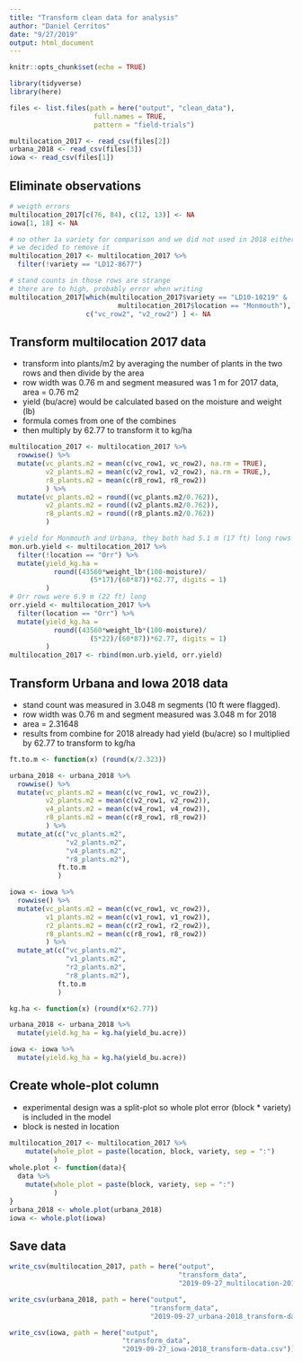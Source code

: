 ```yaml
---
title: "Transform clean data for analysis"
author: "Daniel Cerritos"
date: "9/27/2019"
output: html_document
---
```


```r
knitr::opts_chunk$set(echo = TRUE)
```

```r
library(tidyverse)
library(here)
```

```r
files <- list.files(path = here("output", "clean_data"), 
                     full.names = TRUE, 
                     pattern = "field-trials")

multilocation_2017 <- read_csv(files[2])
urbana_2018 <- read_csv(files[3])
iowa <- read_csv(files[1])
```

## Eliminate observations

```r
# weigth errors
multilocation_2017[c(76, 84), c(12, 13)] <- NA
iowa[1, 18] <- NA

# no other 1a variety for comparison and we did not used in 2018 either 
# we decided to remove it 
multilocation_2017 <- multilocation_2017 %>% 
  filter(!variety == "LD12-8677")

# stand counts in those rows are strange
# there are to high, probably error when writing
multilocation_2017[which(multilocation_2017$variety == "LD10-10219" & 
                           multilocation_2017$location == "Monmouth"), 
                   c("vc_row2", "v2_row2") ] <- NA

```

## Transform multilocation 2017 data
- transform into plants/m2 by averaging the number of plants in the two rows and then divide by the area
- row width was 0.76 m and segment measured was 1 m for 2017 data, area = 0.76 m2  
- yield (bu/acre) would be calculated based on the moisture and weight (lb) 
- formula comes from one of the combines 
- then multiply by 62.77 to transform it to kg/ha


```r
multilocation_2017 <- multilocation_2017 %>% 
  rowwise() %>% 
  mutate(vc_plants.m2 = mean(c(vc_row1, vc_row2), na.rm = TRUE),
         v2_plants.m2 = mean(c(v2_row1, v2_row2), na.rm = TRUE,), 
         r8_plants.m2 = mean(c(r8_row1, r8_row2))
         ) %>% 
  mutate(vc_plants.m2 = round((vc_plants.m2/0.762)), 
         v2_plants.m2 = round((v2_plants.m2/0.762)), 
         r8_plants.m2 = round((r8_plants.m2/0.762))
         )

# yield for Monmouth and Urbana, they both had 5.1 m (17 ft) long rows
mon.urb.yield <- multilocation_2017 %>%
  filter(!location == "Orr") %>% 
  mutate(yield_kg.ha = 
           round((43560*weight_lb*(100-moisture)/
                    (5*17)/(60*87))*62.77, digits = 1)
         )
# Orr rows were 6.9 m (22 ft) long
orr.yield <- multilocation_2017 %>%
  filter(location == "Orr") %>% 
  mutate(yield_kg.ha = 
           round((43560*weight_lb*(100-moisture)/
                    (5*22)/(60*87))*62.77, digits = 1)
         )
multilocation_2017 <- rbind(mon.urb.yield, orr.yield)
```

## Transform Urbana and Iowa 2018 data
- stand count was measured in 3.048 m segments (10 ft were flagged). 
- row width was 0.76 m and segment measured was 3.048 m for 2018 
- area = 2.31648
- results from combine for 2018 already had yield (bu/acre) so I multiplied by 62.77 to transform to kg/ha

```r
ft.to.m <- function(x) (round(x/2.323))

urbana_2018 <- urbana_2018 %>% 
  rowwise() %>% 
  mutate(vc_plants.m2 = mean(c(vc_row1, vc_row2)), 
         v2_plants.m2 = mean(c(v2_row1, v2_row2)),
         v4_plants.m2 = mean(c(v4_row1, v4_row2)),
         r8_plants.m2 = mean(c(r8_row1, r8_row2))
         ) %>%
  mutate_at(c("vc_plants.m2", 
              "v2_plants.m2", 
              "v4_plants.m2", 
              "r8_plants.m2"), 
            ft.to.m
            )

iowa <- iowa %>% 
  rowwise() %>% 
  mutate(vc_plants.m2 = mean(c(vc_row1, vc_row2)), 
         v1_plants.m2 = mean(c(v1_row1, v1_row2)),
         r2_plants.m2 = mean(c(r2_row1, r2_row2)),
         r8_plants.m2 = mean(c(r8_row1, r8_row2))
         ) %>%
  mutate_at(c("vc_plants.m2", 
              "v1_plants.m2", 
              "r2_plants.m2", 
              "r8_plants.m2"), 
            ft.to.m
            )

kg.ha <- function(x) (round(x*62.77))

urbana_2018 <- urbana_2018 %>% 
  mutate(yield.kg_ha = kg.ha(yield_bu.acre))

iowa <- iowa %>% 
  mutate(yield.kg_ha = kg.ha(yield_bu.acre))
```


## Create whole-plot column 
- experimental design was a split-plot so whole plot error (block * variety) is included in the model 
- block is nested in location

```r
multilocation_2017 <- multilocation_2017 %>% 
    mutate(whole_plot = paste(location, block, variety, sep = ":")
           )
whole.plot <- function(data){
  data %>% 
    mutate(whole_plot = paste(block, variety, sep = ":")
           )
}
urbana_2018 <- whole.plot(urbana_2018)
iowa <- whole.plot(iowa)
```

## Save data

```r

write_csv(multilocation_2017, path = here("output", 
                                          "transform_data", 
                                          "2019-09-27_multilocation-2017_transform-data.csv"))

write_csv(urbana_2018, path = here("output", 
                                   "transform_data", 
                                   "2019-09-27_urbana-2018_transform-data.csv"))

write_csv(iowa, path = here("output", 
                            "transform_data", 
                            "2019-09-27_iowa-2018_transform-data.csv"))

```


